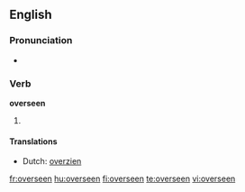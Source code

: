 ==English==

===Pronunciation===
*{{IPA|/'ovəɻsin/}}

===Verb===
'''overseen'''

# {{past participle of|[[oversee]]}}

====Translations====
{{trans-top|past participle of oversee}}
*Dutch: [[overzien]]
{{trans-mid}}
{{trans-bottom}}

[[fr:overseen]]
[[hu:overseen]]
[[fi:overseen]]
[[te:overseen]]
[[vi:overseen]]